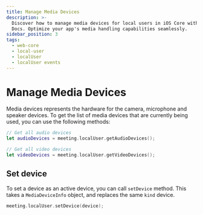 ```yaml
---
title: Manage Media Devices
description: >-
  Discover how to manage media devices for local users in iOS Core with Dyte
  Docs. Optimize your app's media handling capabilities seamlessly.
sidebar_position: 3
tags:
  - web-core
  - local-user
  - localUser
  - localUser events
---
```


# Manage Media Devices

Media devices represents the hardware for the camera, microphone and speaker
devices. To get the list of media devices that are currently being used, you can
use the following methods:

```swift
// Get all audio devices
let audioDevices = meeting.localUser.getAudioDevices();

// Get all video devices
let videoDevices = meeting.localUser.getVideoDevices();
```

## Set device

To set a device as an active device, you can call `setDevice` method. This takes
a `MediaDeviceInfo` object, and replaces the same `kind` device.

```swift
meeting.localUser.setDevice(device);
```

<head>
  <title>iOS Core Manage Media Devices</title>
  <meta name="description" content="Discover how to manage media devices for local users in iOS Core with Dyte Docs. Optimize your app's media handling capabilities seamlessly.">
</head>
